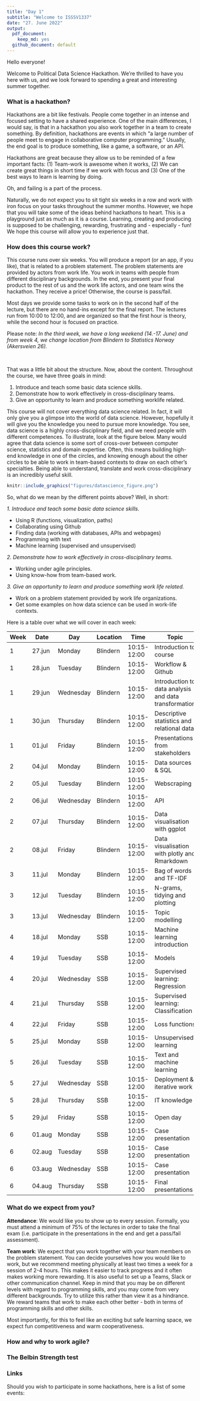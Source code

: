 ```yaml
---
title: "Day 1"
subtitle: "Welcome to ISSSV1337"
date: "27. June 2022"
output:
  pdf_document: 
    keep_md: yes
  github_document: default
---
```


Hello everyone!

Welcome to Political Data Science Hackathon. We're thrilled to have you here with us, and we look forward to spending a great and interesting summer together.


### What is a hackathon?

Hackathons are a bit like festivals. People come together in an intense and focused setting to have a shared experience. One of the main differences, I would say, is that in a hackathon you also work together in a team to create something. By definition, hackathons are events in which "a large number of people meet to engage in collaborative computer programming." Usually, the end goal is to produce something, like a game, a software, or an API.

Hackathons are great because they allow us to be reminded of a few important facts: (1) Team-work is awesome when it works, (2) We can create great things in short time if we work with focus and (3) One of the best ways to learn is learning by doing.

Oh, and failing is a part of the process.

Naturally, we do not expect you to sit tight six weeks in a row and work with iron focus on your tasks throughout the summer months. However, we hope that you will take some of the ideas behind hackathons to heart. This is a playground just as much as it is a course. Learning, creating and producing is supposed to be challenging, rewarding, frustrating and - especially - fun! We hope this course will allow you to experience just that.


### How does this course work?

This course runs over six weeks. You will produce a report (or an app, if you like), that is related to a problem statement. The problem statements are provided by actors from work life. You work in teams with people from different disciplinary backgrounds. In the end, you present your final product to the rest of us and the work life actors, and one team wins the hackathon. They receive a price! Otherwise, the course is pass/fail. 

Most days we provide some tasks to work on in the second half of the lecture, but there are no hand-ins except for the final report. The lectures run from 10:00 to 12:00, and are organized so that the first hour is theory, while the second hour is focused on practice. 

Please note: *In the third week, we have a long weekend (14.-17. June) and from week 4, we change location from Blindern to Statistics Norway (Akersveien 26).*

\

That was a little bit about the structure. Now, about the content. Throughout the course, we have three goals in mind:

1.  Introduce and teach some basic data science skills.
2.  Demonstrate how to work effectively in cross-disciplinary teams.
3.  Give an opportunity to learn and produce something worklife related.

This course will not cover everything data science related. In fact, it will only give you a glimpse into the world of data science. However, hopefully it will give you the knowledge you need to pursue more knowledge. You see, data science is a highly cross-disciplinary field, and we need people with different competences. To illustrate, look at the figure below. Many would agree that data science is some sort of cross-over between computer science, statistics and domain expertise. Often, this means building high-end knowledge in one of the circles, and knowing enough about the other circles to be able to work in team-based contexts to draw on each other's specialties. Being able to understand, translate and work cross-disciplinary is an incredibly useful skill.

```r
knitr::include_graphics("figures/datascience_figure.png")
```

So, what do we mean by the different points above? Well, in short:

*1. Introduce and teach some basic data science skills.*

-   Using R (functions, visualization, paths)
-   Collaborating using Github
-   Finding data (working with databases, APIs and webpages)
-   Programming with text
-   Machine learning (supervised and unsupervised)

*2. Demonstrate how to work effectively in cross-disciplinary teams.*

-   Working under agile principles.
-   Using know-how from team-based work.

*3. Give an opportunity to learn and produce something work life related.*

-   Work on a problem statement provided by work life organizations.
-   Get some examples on how data science can be used in work-life contexts.


Here is a table over what we will cover in each week:

| Week | Date   | Day       | Location | Time        | Topic                                                   |
|------|--------|-----------|----------|-------------|---------------------------------------------------------|
| 1    | 27.jun | Monday    | Blindern | 10:15-12:00 | Introduction to course                                  |
| 1    | 28.jun | Tuesday   | Blindern | 10:15-12:00 | Workflow & Github                                       |
| 1    | 29.jun | Wednesday | Blindern | 10:15-12:00 | Introduction to data analysis and   data transformation |
| 1    | 30.jun | Thursday  | Blindern | 10:15-12:00 | Descriptive statistics and   relational data            |
| 1    | 01.jul | Friday    | Blindern | 10:15-12:00 | Presentations from stakeholders                         |
| 2    | 04.jul | Monday    | Blindern | 10:15-12:00 | Data sources & SQL                                      |
| 2    | 05.jul | Tuesday   | Blindern | 10:15-12:00 | Webscraping                                             |
| 2    | 06.jul | Wednesday | Blindern | 10:15-12:00 | API                                                     |
| 2    | 07.jul | Thursday  | Blindern | 10:15-12:00 | Data visualisation with ggplot                          |
| 2    | 08.jul | Friday    | Blindern | 10:15-12:00 | Data visualisation with plotly and   Rmarkdown          |
| 3    | 11.jul | Monday    | Blindern | 10:15-12:00 | Bag of words and TF-IDF                                 |
| 3    | 12.jul | Tuesday   | Blindern | 10:15-12:00 | N-grams, tidying and plotting                           |
| 3    | 13.jul | Wednesday | Blindern | 10:15-12:00 | Topic modelling                                         |
| 4    | 18.jul | Monday    | SSB      | 10:15-12:00 | Machine learning introduction                           |
| 4    | 19.jul | Tuesday   | SSB      | 10:15-12:00 | Models                                                  |
| 4    | 20.jul | Wednesday | SSB      | 10:15-12:00 | Supervised learning: Regression                         |
| 4    | 21.jul | Thursday  | SSB      | 10:15-12:00 | Supervised learning:   Classification                   |
| 4    | 22.jul | Friday    | SSB      | 10:15-12:00 | Loss functions                                          |
| 5    | 25.jul | Monday    | SSB      | 10:15-12:00 | Unsupervised learning                                   |
| 5    | 26.jul | Tuesday   | SSB      | 10:15-12:00 | Text and machine learning                               |
| 5    | 27.jul | Wednesday | SSB      | 10:15-12:00 | Deployment & iterative work                             |
| 5    | 28.jul | Thursday  | SSB      | 10:15-12:00 | IT knowledge                                            |
| 5    | 29.jul | Friday    | SSB      | 10:15-12:00 | Open day                                                |
| 6    | 01.aug | Monday    | SSB      | 10:15-12:00 | Case presentation                                       |
| 6    | 02.aug | Tuesday   | SSB      | 10:15-12:00 | Case presentation                                       |
| 6    | 03.aug | Wednesday | SSB      | 10:15-12:00 | Case presentation                                       |
| 6    | 04.aug | Thursday  | SSB      | 10:15-12:00 | Final presentations                                     |



### What do we expect from you?

**Attendance**: We would like you to show up to every session. Formally, you must attend a minimum of 75% of the lectures in order to take the final exam (i.e. participate in the presentations in the end and get a pass/fail assessment). 

**Team work**: We expect that you work together with your team members on the problem statement. You can decide yourselves how you would like to work, but we recommend meeting physically at least two times a week for a session of 2-4 hours. This makes it easier to track progress and it often makes working more rewarding. It is also useful to set up a Teams, Slack or other communication channel. Keep in mind that you may be on different levels with regard to programming skills, and you may come from very different backgrounds. Try to utilize this rather than view it as a hindrance. We reward teams that work to make each other better - both in terms of programming skills and other skills.

Most importantly, for this to feel like an exciting but safe learning space, we expect fun competitiveness and warm cooperativeness.


### How and why to work agile?



### The Belbin Strength test



### Links

Should you wish to participate in some hackathons, here is a list of some events:
